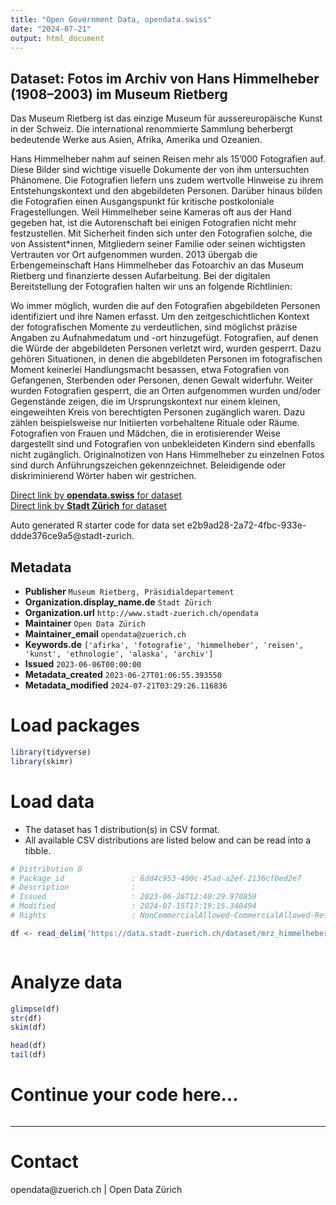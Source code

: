 ```yaml
---
title: "Open Government Data, opendata.swiss"
date: "2024-07-21"
output: html_document
---
```


## Dataset: Fotos im Archiv von Hans Himmelheber (1908–2003) im Museum Rietberg

Das Museum Rietberg ist das einzige Museum für aussereuropäische Kunst in der Schweiz. Die international renommierte Sammlung beherbergt bedeutende Werke aus Asien, Afrika, Amerika und Ozeanien.

Hans Himmelheber nahm auf seinen Reisen mehr als 15'000 Fotografien auf. Diese Bilder sind wichtige visuelle Dokumente der von ihm untersuchten Phänomene. Die Fotografien liefern uns zudem wertvolle Hinweise zu ihrem Entstehungskontext und den abgebildeten Personen. Darüber hinaus bilden die Fotografien einen Ausgangspunkt für kritische postkoloniale Fragestellungen. Weil Himmelheber seine Kameras oft aus der Hand gegeben hat, ist die Autorenschaft bei einigen Fotografien nicht mehr festzustellen. Mit Sicherheit finden sich unter den Fotografien solche, die von Assistent*innen, Mitgliedern seiner Familie  oder seinen wichtigsten Vertrauten vor Ort aufgenommen wurden.
2013 übergab die Erbengemeinschaft Hans Himmelheber das Fotoarchiv an das Museum Rietberg und finanzierte dessen Aufarbeitung. Bei der digitalen Bereitstellung der Fotografien halten wir uns an folgende Richtlinien:

Wo immer möglich, wurden die auf den Fotografien abgebildeten Personen identifiziert und ihre Namen erfasst.
Um den zeitgeschichtlichen Kontext der fotografischen Momente zu verdeutlichen, sind möglichst präzise Angaben zu Aufnahmedatum und -ort hinzugefügt.
Fotografien, auf denen die Würde der abgebildeten Personen verletzt wird, wurden gesperrt. Dazu gehören Situationen, in denen die abgebildeten Personen im fotografischen Moment keinerlei Handlungsmacht besassen, etwa Fotografien von Gefangenen, Sterbenden oder Personen, denen Gewalt widerfuhr.
Weiter wurden Fotografien gesperrt, die an Orten aufgenommen wurden und/oder Gegenstände zeigen, die im Ursprungskontext nur einem kleinen, eingeweihten Kreis von berechtigten Personen zugänglich waren. Dazu zählen beispielsweise nur Initiierten vorbehaltene Rituale oder Räume.
Fotografien von Frauen und Mädchen, die in erotisierender Weise dargestellt sind und Fotografien von unbekleideten Kindern sind ebenfalls nicht zugänglich.
Originalnotizen von Hans Himmelheber zu einzelnen Fotos sind durch Anführungszeichen gekennzeichnet. Beleidigende oder diskriminierend Wörter haben wir gestrichen.

[Direct link by **opendata.swiss** for dataset](https://opendata.swiss/de/dataset/fotos-im-archiv-von-hans-himmelheber-19082003-im-museum-rietberg)<br>
[Direct link by **Stadt Zürich** for dataset](https://data.stadt-zuerich.ch/dataset/mrz_himmelheber_fotos)

Auto generated R starter code for data set e2b9ad28-2a72-4fbc-933e-ddde376ce9a5@stadt-zurich.

## Metadata

- **Publisher** `Museum Rietberg, Präsidialdepartement`
- **Organization.display_name.de** `Stadt Zürich`
- **Organization.url** `http://www.stadt-zuerich.ch/opendata`
- **Maintainer** `Open Data Zürich`
- **Maintainer_email** `opendata@zuerich.ch`
- **Keywords.de** `['afirka', 'fotografie', 'himmelheber', 'reisen', 'kunst', 'ethnologie', 'alaska', 'archiv']`
- **Issued** `2023-06-06T00:00:00`
- **Metadata_created** `2023-06-27T01:06:55.393550`
- **Metadata_modified** `2024-07-21T03:29:26.116836`


# Load packages

```r

library(tidyverse)
library(skimr)

```

# Load data

-   The dataset has 1 distribution(s) in CSV format.
-   All available CSV distributions are listed below and can be read into a tibble.

```r

# Distribution 0
# Package_id               : 6dd4c953-400c-45ad-a2ef-2136cf0ed2e7
# Description              : 
# Issued                   : 2023-06-26T12:40:29.970859
# Modified                 : 2024-07-15T17:19:15.340494
# Rights                   : NonCommercialAllowed-CommercialAllowed-ReferenceRequired

df <- read_delim('https://data.stadt-zuerich.ch/dataset/mrz_himmelheber_fotos/download/mrz_himmelheber_fotos.csv')



```

# Analyze data

```r

glimpse(df)
str(df)
skim(df)

head(df)
tail(df)

```

# Continue your code here...

```r

```

------------------------------------------------------------------------

# Contact

opendata@zuerich.ch | Open Data Zürich
